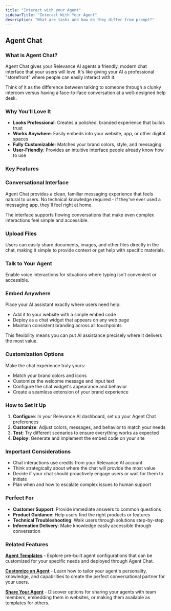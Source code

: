 ```yaml
---
title: "Interact with your Agent"
sidebarTitle: "Interact With Your Agent"
description: "What are tasks and how do they differ from prompt?"
---
```


## **Agent Chat**

### What is Agent Chat?

Agent Chat gives your Relevance AI agents a friendly, modern chat interface that your users will love. It's like giving your AI a professional "storefront" where people can easily interact with it.

Think of it as the difference between talking to someone through a clunky intercom versus having a face-to-face conversation at a well-designed help desk.

### Why You'll Love It

- **Looks Professional**: Creates a polished, branded experience that builds trust
- **Works Anywhere**: Easily embeds into your website, app, or other digital spaces
- **Fully Customizable**: Matches your brand colors, style, and messaging
- **User-Friendly**: Provides an intuitive interface people already know how to use

### Key Features

### Conversational Interface

Agent Chat provides a clean, familiar messaging experience that feels natural to users. No technical knowledge required - if they've ever used a messaging app, they'll feel right at home.

The interface supports flowing conversations that make even complex interactions feel simple and accessible.

### Upload Files

Users can easily share documents, images, and other files directly in the chat, making it simple to provide context or get help with specific materials.

### Talk to Your Agent

Enable voice interactions for situations where typing isn't convenient or accessible.

### Embed Anywhere

Place your AI assistant exactly where users need help:

- Add it to your website with a simple embed code
- Deploy as a chat widget that appears on any web page
- Maintain consistent branding across all touchpoints

This flexibility means you can put AI assistance precisely where it delivers the most value.

### Customization Options

Make the chat experience truly yours:

- Match your brand colors and icons
- Customize the welcome message and input text
- Configure the chat widget's appearance and behavior
- Create a seamless extension of your brand experience

### How to Set It Up

1. **Configure**: In your Relevance AI dashboard, set up your Agent Chat preferences
2. **Customize**: Adjust colors, messages, and behavior to match your needs
3. **Test**: Try different scenarios to ensure everything works as expected
4. **Deploy**: Generate and implement the embed code on your site

### Important Considerations

- Chat interactions use credits from your Relevance AI account
- Think strategically about where the chat will provide the most value
- Decide if your chat should proactively engage users or wait for them to initiate
- Plan when and how to escalate complex issues to human support

### Perfect For

- **Customer Support**: Provide immediate answers to common questions
- **Product Guidance**: Help users find the right products or features
- **Technical Troubleshooting**: Walk users through solutions step-by-step
- **Information Delivery**: Make knowledge easily accessible through conversation

### Related Features

[**Agent Templates**](https://relevanceai.com/docs/agent/templates) - Explore pre-built agent configurations that can be customized for your specific needs and deployed through Agent Chat.

[**Customize an Agent**](https://relevanceai.com/docs/agent/customise-agent/agent-profile) - Learn how to tailor your agent's personality, knowledge, and capabilities to create the perfect conversational partner for your users.

[**Share Your Agent**](https://relevanceai.com/docs/agent/customise-agent/share-agent) - Discover options for sharing your agents with team members, embedding them in websites, or making them available as templates for others.